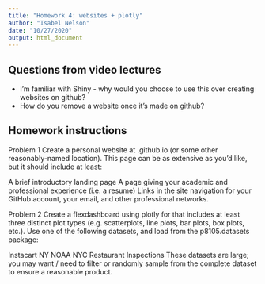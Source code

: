 ```yaml
---
title: "Homework 4: websites + plotly"
author: "Isabel Nelson"
date: "10/27/2020"
output: html_document
---
```

## Questions from video lectures

- I'm familiar with Shiny - why would you choose to use this over creating websites on github? 
- How do you remove a website once it's made on github? 

## Homework instructions
Problem 1
Create a personal website at <YOUR_GH_NAME>.github.io (or some other reasonably-named location). This page can be as extensive as you’d like, but it should include at least:

A brief introductory landing page
A page giving your academic and professional experience (i.e. a resume)
Links in the site navigation for your GitHub account, your email, and other professional networks.  


Problem 2
Create a flexdashboard using plotly for that includes at least three distinct plot types (e.g. scatterplots, line plots, bar plots, box plots, etc.). Use one of the following datasets, and load from the p8105.datasets package:

Instacart
NY NOAA
NYC Restaurant Inspections
These datasets are large; you may want / need to filter or randomly sample from the complete dataset to ensure a reasonable product.

